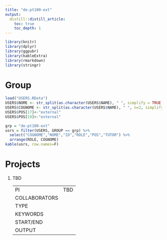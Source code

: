 ```yaml
---
title: "de-pt100-ext"
output:
  distill::distill_article:
    toc: true
    toc_depth: 1
---
```


```r
library(knitr)
library(dplyr)
library(ggpubr)
library(kableExtra)
library(rmarkdown)
library(stringr)
```

# Group

```r
load("USERS.RData")
USERS$NOME <- str_split(as.character(USERS$NAME), " ", simplify = TRUE)[,1]
USERS$COGNOME <- str_split(as.character(USERS$NAME), " ", n=2, simplify = TRUE)[,2]
USERS$POS[17]<-"external"
USERS$POS[19]<-"external"
```

```r
grp = "de-pt100-ext"
usrs = filter(USERS, GROUP == grp) %>% 
  select("COGNOME","NOME","ID","ROLE","POS","TUTOR") %>%
  arrange(ROLE, COGNOME)
kable(usrs, row.names=F)
```

# Projects

1. TBD

    | | |
    |-|---|
    | PI | TBD |
    | COLLABORATORS |  |
    | TYPE |  |
    | KEYWORDS | |
    | START/END | |
    | OUTPUT | |
